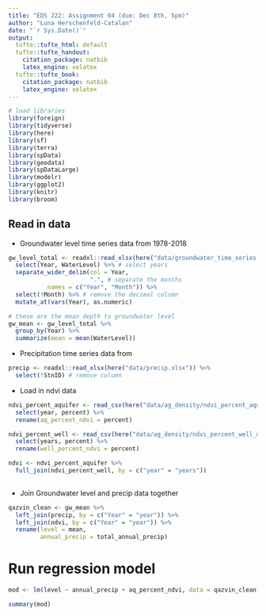 ```yaml
---
title: "EDS 222: Assignment 04 (due: Dec 8th, 5pm)"
author: "Luna Herschenfeld-Catalan"
date: "`r Sys.Date()`"
output:
  tufte::tufte_html: default
  tufte::tufte_handout:
    citation_package: natbib
    latex_engine: xelatex
  tufte::tufte_book:
    citation_package: natbib
    latex_engine: xelatex
---
```


```r
# load libraries
library(foreign)
library(tidyverse)
library(here)
library(sf)
library(terra)
library(spData)
library(geodata)
library(spDataLarge)
library(modelr)
library(ggplot2)
library(knitr)
library(broom)
```

## Read in data

- Groundwater level time series data from 1978-2018

```r
gw_level_total <- readxl::read_xlsx(here("data/groundwater_time_series.xlsx")) %>% 
  select(Year, WaterLevel) %>% # select years
  separate_wider_delim(col = Year, 
                       ".", # separate the months
           names = c("Year", "Month")) %>% 
  select(!Month) %>% # remove the decimal column 
  mutate_at(vars(Year), as.numeric)

# these are the mean depth to groundwater level
gw_mean <- gw_level_total %>% 
  group_by(Year) %>% 
  summarize(mean = mean(WaterLevel))
```

- Precipitation time series data from 

```r
precip <- readxl::read_xlsx(here("data/precip.xlsx")) %>% 
  select(!StnID) # remove column 

```

- Load in ndvi data
```r
ndvi_percent_aquifer <- read_csv(here("data/ag_density/ndvi_percent_aquifer.csv")) %>% 
  select(year, percent) %>% 
  rename(aq_percent_ndvi = percent)

ndvi_percent_well <- read_csv(here("data/ag_density/ndvi_percent_well_df.csv")) %>% 
  select(years, percent) %>% 
  rename(well_percent_ndvi = percent)

ndvi <- ndvi_percent_aquifer %>% 
  full_join(ndvi_percent_well, by = c("year" = "years"))
  
```


- Join Groundwater level and precip data together

```r
qazvin_clean <- gw_mean %>% 
  left_join(precip, by = c("Year" = "year")) %>% 
  left_join(ndvi, by = c("Year" = "year")) %>% 
  rename(level = mean,
         annual_precip = total_annual_precip)
```

# Run regression model 

```r
mod <- lm(level ~ annual_precip + aq_percent_ndvi, data = qazvin_clean)

summary(mod)

```


